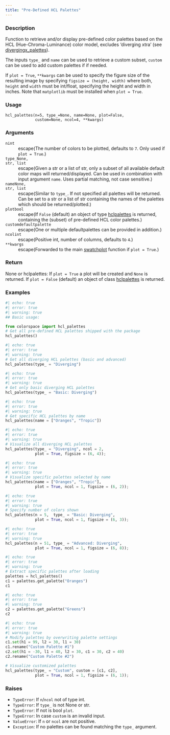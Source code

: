 ```yaml
---
title: "Pre-Defined HCL Palettes"
---
```


### Description

Function to retrieve and/or display pre-defined color palettes based on the
HCL (Hue-Chroma-Luminance) color model, excludes 'diverging xtra'
(see [divergingx_palettes](colorspace.hcl_palettes.divergingx_palettes.qmd)).

The inputs `type_` and `name` can be used to retrieve a custom subset,
`custom` can be used to add custom palettes if if needed.

If `plot = True`, `**kwargs` can be used to specify the figure size of the resulting
image by specifying `figsize = (height, width)` where both, `height`
and `width` must be int/float, specifying the height and width in inches.
Note that `matplotlib` must be installed when `plot = True`.

### Usage

<pre><code class='language-python'>hcl_palettes(n=5, type_=None, name=None, plot=False,<br/>             custom=None, ncol=4, **kwargs)</code></pre>

### Arguments

<dl class="pyp-list param-list">
  <dt style = "white-space: nowrap; font-family: monospace; vertical-align: top">
   <code id="colorspace.hcl_palettes.hcl_palettes:n">n</code><code class="argument-class">int</code>
  </dt>
 <dd>escape(The number of colors to be plotted, defaults to `7`.
Only used if `plot = True`.)</dd>
  <dt style = "white-space: nowrap; font-family: monospace; vertical-align: top">
   <code id="colorspace.hcl_palettes.hcl_palettes:type_">type_</code><code class="argument-class">None, str, list</code>
  </dt>
 <dd>escape(Given a str or a list of str,
only a subset of all available default color maps will
returned/displayed. Can be used in combination with input argument
`name`. Uses partial matching, not case sensitive.)</dd>
  <dt style = "white-space: nowrap; font-family: monospace; vertical-align: top">
   <code id="colorspace.hcl_palettes.hcl_palettes:name">name</code><code class="argument-class">None, str, list</code>
  </dt>
 <dd>escape(Similar to `type_`. If not specified
all palettes will be returned. Can be set to a str or a list of
str containing the names of the palettes which should be
returned/plotted.)</dd>
  <dt style = "white-space: nowrap; font-family: monospace; vertical-align: top">
   <code id="colorspace.hcl_palettes.hcl_palettes:plot">plot</code><code class="argument-class">bool</code>
  </dt>
 <dd>escape(If `False` (default) an object of type
[hclpalettes](colorspace.palettes.hclpalettes.qmd) is returned, containing the
(subset) of pre-defined HCL color palettes.)</dd>
  <dt style = "white-space: nowrap; font-family: monospace; vertical-align: top">
   <code id="colorspace.hcl_palettes.hcl_palettes:custom">custom</code><code class="argument-class">defaultpalette</code>
  </dt>
 <dd>escape(One or multiple
defaultpalettes can be provided in addition.)</dd>
  <dt style = "white-space: nowrap; font-family: monospace; vertical-align: top">
   <code id="colorspace.hcl_palettes.hcl_palettes:ncol">ncol</code><code class="argument-class">int</code>
  </dt>
 <dd>escape(Positive int, number of columns, defaults to `4`.)</dd>
  <dt style = "white-space: nowrap; font-family: monospace; vertical-align: top">
   <code id="colorspace.hcl_palettes.hcl_palettes:**kwargs">**kwargs</code>
  </dt>
 <dd>escape(Forwarded to the main
[swatchplot](colorspace.swatchplot.swatchplot.qmd) 
function if `plot = True`.)</dd>
</dl>

### Return

None or hclpalettes: If `plot = True`
a plot will be created and `None` is returned. If `plot = False` (default)
an object of class [hclpalettes](colorspace.palettes.hclpalettes.qmd) is returned.

### Examples

```python
#| echo: true
#| error: true
#| warning: true
## Basic usage:

from colorspace import hcl_palettes
# Get all pre-defined HCL palettes shipped with the package
hcl_palettes()
```

```python
#| echo: true
#| error: true
#| warning: true
# Get all diverging HCL palettes (basic and advanced)
hcl_palettes(type_ = "Diverging")
```

```python
#| echo: true
#| error: true
#| warning: true
# Get only basic diverging HCL palettes
hcl_palettes(type_ = "Basic: Diverging")
```

```python
#| echo: true
#| error: true
#| warning: true
# Get specific HCL palettes by name
hcl_palettes(name = ["Oranges", "Tropic"]) 
```

```python
#| echo: true
#| error: true
#| warning: true
# Visualize all diverging HCL palettes
hcl_palettes(type_ = "Diverging", ncol = 2,
             plot = True, figsize = (6, 4));
```

```python
#| echo: true
#| error: true
#| warning: true
# Visualize specific palettes selected by name
hcl_palettes(name = ["Oranges", "Tropic"],
             plot = True, ncol = 1, figsize = (6, 2));
```

```python
#| echo: true
#| error: true
#| warning: true
# Specify number of colors shown
hcl_palettes(n = 5,  type_ = "Basic: Diverging",
             plot = True, ncol = 1, figsize = (6, 3));
```

```python
#| echo: true
#| error: true
#| warning: true
hcl_palettes(n = 51, type_ = "Advanced: Diverging",
             plot = True, ncol = 1, figsize = (6, 8));
```

```python
#| echo: true
#| error: true
#| warning: true
# Extract specific palettes after loading
palettes = hcl_palettes()
c1 = palettes.get_palette("Oranges")
c1
```

```python
#| echo: true
#| error: true
#| warning: true
c2 = palettes.get_palette("Greens")
c2
```

```python
#| echo: true
#| error: true
#| warning: true
# Modify palettes by overwriting palette settings
c1.set(h1 = 99, l2 = 30, l1 = 30)
c1.rename("Custom Palette #1")
c2.set(h1 = -30, l1 = 40, l2 = 30, c1 = 30, c2 = 40)
c2.rename("Custom Palette #2")

# Visualize customized palettes
hcl_palettes(type_ = "Custom", custom = [c1, c2],
             plot = True, ncol = 1, figsize = (6, 1));
```




### Raises

<ul class="python-raises">
<li><code class="text-warning">TypeError</code>: If `n`/`ncol` not of type int.
<li><code class="text-warning">TypeError</code>: If `type_` is not None or str.
<li><code class="text-warning">TypeError</code>: If not is bool `plot`.
<li><code class="text-warning">TypeError</code>: In case `custom` is an invalid input.
<li><code class="text-warning">ValueError</code>: If `n` or `ncol` are not positive.
<li><code class="text-warning">Exception</code>: If no palettes can be found matching the `type_` argument.
</ul>

